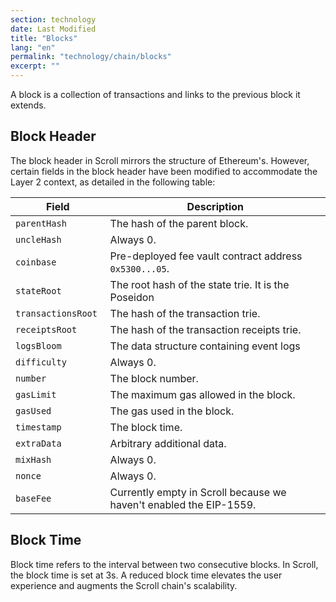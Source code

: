 ```yaml
---
section: technology
date: Last Modified
title: "Blocks"
lang: "en"
permalink: "technology/chain/blocks"
excerpt: ""
---
```


A block is a collection of transactions and links to the previous block it extends.

## Block Header

The block header in Scroll mirrors the structure of Ethereum's. However, certain fields in the block header have been modified to accommodate the Layer 2 context, as detailed in the following table:

| Field               | Description                                                        |
| ------------------- | ------------------------------------------------------------------ |
| `parentHash`        | The hash of the parent block.                                      |
| `uncleHash`         | Always 0.                                                          |
| `coinbase`          | Pre-deployed fee vault contract address `0x5300...05`.             |
| `stateRoot`         | The root hash of the state trie. It is the Poseidon                |
| `transactionsRoot ` | The hash of the transaction trie.                                  |
| `receiptsRoot `     | The hash of the transaction receipts trie.                         |
| `logsBloom`         | The data structure containing event logs                           |
| `difficulty`        | Always 0.                                                          |
| `number`            | The block number.                                                  |
| `gasLimit`          | The maximum gas allowed in the block.                              |
| `gasUsed`           | The gas used in the block.                                         |
| `timestamp`         | The block time.                                                    |
| `extraData`         | Arbitrary additional data.                                         |
| `mixHash`           | Always 0.                                                          |
| `nonce`             | Always 0.                                                          |
| `baseFee`           | Currently empty in Scroll because we haven't enabled the EIP-1559. |

## Block Time

Block time refers to the interval between two consecutive blocks. In Scroll, the block time is set at 3s. A reduced block time elevates the user experience and augments the Scroll chain's scalability.
